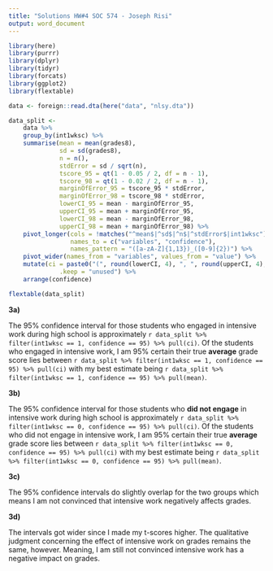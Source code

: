 ```yaml
---
title: "Solutions HW#4 SOC 574 - Joseph Risi"
output: word_document
---
```


```r
library(here)
library(purrr)
library(dplyr)
library(tidyr)
library(forcats)
library(ggplot2)
library(flextable)
```

```r
data <- foreign::read.dta(here("data", "nlsy.dta"))
```

```r
data_split <-
    data %>%
    group_by(int1wksc) %>%
    summarise(mean = mean(grades8),
              sd = sd(grades8),
              n = n(),
              stdError = sd / sqrt(n),
              tscore_95 = qt(1 - 0.05 / 2, df = n - 1),
              tscore_98 = qt(1 - 0.02 / 2, df = n - 1),
              marginOfError_95 = tscore_95 * stdError,
              marginOfError_98 = tscore_98 * stdError,
              lowerCI_95 = mean - marginOfError_95,
              upperCI_95 = mean + marginOfError_95,
              lowerCI_98 = mean - marginOfError_98,
              upperCI_98 = mean + marginOfError_98) %>%
    pivot_longer(cols = !matches("^mean$|^sd$|^n$|^stdError$|int1wksc"),
                 names_to = c("variables", "confidence"),
                 names_pattern = "([a-zA-Z]{1,13})_([0-9]{2})") %>%
    pivot_wider(names_from = "variables", values_from = "value") %>%
    mutate(ci = paste0("(", round(lowerCI, 4), ", ", round(upperCI, 4), ")"),
              .keep = "unused") %>%
    arrange(confidence)
```

```r
flextable(data_split)
```

**3a)**

The 95% confidence interval for those students who engaged in intensive work during high school is approximately `r data_split %>% filter(int1wksc == 1, confidence == 95) %>% pull(ci)`. Of the students who engaged in intensive work, I am 95% certain their true **average** grade score lies between `r data_split %>% filter(int1wksc == 1, confidence == 95) %>% pull(ci)` with my best estimate being `r data_split %>% filter(int1wksc == 1, confidence == 95) %>% pull(mean)`.

**3b)**

The 95% confidence interval for those students who **did not engage** in intensive work during high school is approximately `r data_split %>% filter(int1wksc == 0, confidence == 95) %>% pull(ci)`. Of the students who did not engage in intensive work, I am 95% certain their true **average** grade score lies between `r data_split %>% filter(int1wksc == 0, confidence == 95) %>% pull(ci)` with my best estimate being `r data_split %>% filter(int1wksc == 0, confidence == 95) %>% pull(mean)`.

**3c)**

The 95% confidence intervals do slightly overlap for the two groups which means I am not convinced that intensive work negatively affects grades.

**3d)**

The intervals got wider since I made my t-scores higher. The qualitative judgment concerning the effect of intensive work on grades remains the same, however. Meaning, I am still not convinced intensive work has a negative impact on grades.